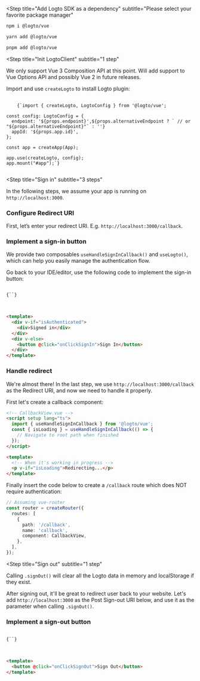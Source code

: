 
<Steps>

<Step
  title="Add Logto SDK as a dependency"
  subtitle="Please select your favorite package manager"
>
<Tabs>
<TabItem value="npm" label="npm">

```bash
npm i @logto/vue
```

</TabItem>
<TabItem value="yarn" label="Yarn">

```bash
yarn add @logto/vue
```

</TabItem>
<TabItem value="pnpm" label="pnpm">

```bash
pnpm add @logto/vue
```

</TabItem>
</Tabs>
</Step>

<Step
  title="Init LogtoClient"
  subtitle="1 step"
>

<InlineNotification>
  We only support Vue 3 Composition API at this point. Will add support to Vue Options API and
  possibly Vue 2 in future releases.
</InlineNotification>

Import and use `createLogto` to install Logto plugin:

<pre>
  <code className="language-ts">
    {`import { createLogto, LogtoConfig } from '@logto/vue';

const config: LogtoConfig = {
  endpoint: '${props.endpoint}',${props.alternativeEndpoint ? ` // or "${props.alternativeEndpoint}"` : ''}
  appId: '${props.app.id}',
};

const app = createApp(App);

app.use(createLogto, config);
app.mount("#app");`}
  </code>
</pre>

</Step>

<Step
  title="Sign in"
  subtitle="3 steps"
>

<InlineNotification>
  In the following steps, we assume your app is running on <code>http://localhost:3000</code>.
</InlineNotification>

### Configure Redirect URI

First, let’s enter your redirect URI. E.g. `http://localhost:3000/callback`.

<UriInputField name="redirectUris" />

### Implement a sign-in button

We provide two composables `useHandleSignInCallback()` and `useLogto()`, which can help you easily manage the authentication flow.

Go back to your IDE/editor, use the following code to implement the sign-in button:

<pre>
<code className="language-html">
{`<script setup lang="ts">

  const { signIn, isAuthenticated } = useLogto();
  const onClickSignIn = () => signIn('${props.redirectUris[0] ?? 'http://localhost:3000/callback'}');
</script>`}

</code>
</pre>

```html
<template>
  <div v-if="isAuthenticated">
    <div>Signed in</div>
  </div>
  <div v-else>
    <button @click="onClickSignIn">Sign In</button>
  </div>
</template>
```

### Handle redirect

We're almost there! In the last step, we use `http://localhost:3000/callback` as the Redirect URI, and now we need to handle it properly.

First let's create a callback component:

```html
<!-- CallbackView.vue -->
<script setup lang="ts">
  import { useHandleSignInCallback } from '@logto/vue';
  const { isLoading } = useHandleSignInCallback(() => {
    // Navigate to root path when finished
  });
</script>
```

```html
<template>
  <!-- When it's working in progress -->
  <p v-if="isLoading">Redirecting...</p>
</template>
```

Finally insert the code below to create a `/callback` route which does NOT require authentication:

```ts
// Assuming vue-router
const router = createRouter({
  routes: [
    {
      path: '/callback',
      name: 'callback',
      component: CallbackView,
    },
  ],
});
```

</Step>

<Step
  title="Sign out"
  subtitle="1 step"
>

Calling `.signOut()` will clear all the Logto data in memory and localStorage if they exist.

After signing out, it'll be great to redirect user back to your website. Let's add `http://localhost:3000` as the Post Sign-out URI below, and use it as the parameter when calling `.signOut()`.

<UriInputField name="postLogoutRedirectUris" />

### Implement a sign-out button

<pre>
<code className="language-html">
{`<script setup lang="ts">

  const { signOut } = useLogto();
  const onClickSignOut = () => signOut('${props.postLogoutRedirectUris[0] ?? 'http://localhost:3000'}');
</script>`}

</code>
</pre>

```html
<template>
  <button @click="onClickSignOut">Sign Out</button>
</template>
```

</Step>

</Steps>
